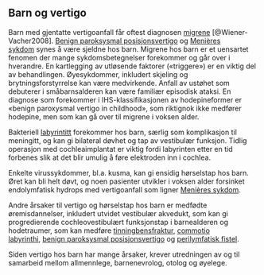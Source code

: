 ## Barn og vertigo {#sec-barn}

Barn med gjentatte vertigoanfall får oftest diagnosen [migrene](https://www.balanselaboratoriet.no/bookdown/_book/migrene-med-og-uten-aura.html#migrene-med-og-uten-aura) [@Wiener-Vacher2008]. [Benign paroksysmal posisjonsvertigo](#sec-bppv) og [Menières sykdom](#sec-meniere) synes å være sjeldne hos barn. Migrene hos barn er et uensartet fenomen der mange sykdomsbetegnelser forekommer og går over i hverandre. En kartlegging av utløsende faktorer («triggere») er en viktig del av behandlingen. Øyesykdommer, inkludert skjeling og brytningsforstyrrelse kan være medvirkende. Anfall av ustøhet som debuterer i småbarnsalderen kan være familiær episodisk ataksi. En diagnose som forekommer i IHS-klassifikasjonen av hodepineformer er «benign paroxysmal vertigo in childhood», som riktignok ikke medfører hodepine, men som kan gå over til migrene i voksen alder.

Bakteriell [labyrintitt](#sec-labyrintitt) forekommer hos barn, særlig som komplikasjon til meningitt, og kan gi bilateral døvhet og tap av vestibulær funksjon. Tidlig operasjon med cochleaimplantat er viktig fordi labyrinten etter en tid forbenes slik at det blir umulig å føre elektroden inn i cochlea.

Enkelte virussykdommer, bl.a. kusma, kan gi ensidig hørselstap hos barn. Øret kan bli helt døvt, og noen pasienter utvikler i voksen alder forsinket endolymfatisk hydrops med vertigoanfall som ligner [Menières sykdom](#sec-meniere).

Andre årsaker til vertigo og hørselstap hos barn er medfødte øremisdannelser, inkludert utvidet vestibulær akvedukt, som kan gi progredierende cochleovestibulært funksjonstap i barnealderen og hodetraumer, som kan medføre [tinningbensfraktur](#sec-tinningbensfraktur), [commotio labyrinthi](#sec-commotio_labyrinthi), [benign paroksysmal posisjonsvertigo](#sec-bppv) og [perilymfatisk fistel](#sec-perilymfatisk_fistel).

Siden vertigo hos barn har mange årsaker, krever utredningen av og til samarbeid mellom allmennlege, barnenevrolog, otolog og øyelege.
